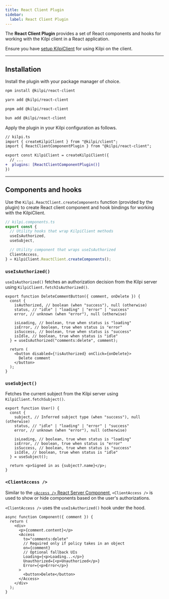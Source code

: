 ```yaml
---
title: React Client Plugin
sidebar:
  label: React Client Plugin
---
```


The **React Client Plugin** provides a set of React components and hooks for working with the Kilpi client in a React application.

Ensure you have [setup KilpiClient](/docs/getting-started/usage-on-client) for using Kilpi on the client.

---

## Installation

Install the plugin with your package manager of choice.

<Tabs syncKey="package-manager">
<Tab label="npm">

```bash
npm install @kilpi/react-client
```

</Tab>

<Tab label="yarn">

```bash
yarn add @kilpi/react-client
```

</Tab>

<Tab label="pnpm">

```bash
pnpm add @kilpi/react-client
```

</Tab>

<Tab label="bun">

```bash
bun add @kilpi/react-client
```

</Tab>
</Tabs>

Apply the plugin in your Kilpi configuration as follows.

```diff lang="ts"
// kilpi.ts
import { createKilpiClient } from "@kilpi/client";
import { ReactClientComponentPlugin } from "@kilpi/react-client";

export const KilpiClient = createKilpiClient({
  // ...
+  plugins: [ReactClientComponentPlugin()]
})
```

---

## Components and hooks

Use the `Kilpi.ReactClient.createComponents` function (provided by the plugin) to create React client component and hook bindings for working with the KilpiClient.

```ts
// kilpi.components.ts
export const {
  // Utility hooks that wrap KilpiClient methods
  useIsAuthorized,
  useSubject,

  // Utility component that wraps useIsAuthorized
  ClientAccess,
} = KilpiClient.ReactClient.createComponents();
```

### `useIsAuthorized()`

`useIsAuthorized()` fetches an authorization decision from the Kilpi server using `KilpiClient.fetchIsAuthorized()`.

```tsx
export function DeleteCommentButton({ comment, onDelete }) {
  const {
    isAuthorized, // boolean (when "success"), null (otherwise)
    status, // "idle" | "loading" | "error" | "success"
    error, // unknown (when "error"), null (otherwise)

    isLoading, // boolean, true when status is "loading"
    isError, // boolean, true when status is "error"
    isSuccess, // boolean, true when status is "success"
    isIdle, // boolean, true when status is "idle"
  } = useIsAuthorized("comments:delete", comment);

  return (
    <button disabled={!isAuthorized} onClick={onDelete}>
      Delete comment
    </button>
  );
}
```

### `useSubject()`

Fetches the current subject from the Kilpi server using `KilpiClient.fetchSubject()`.

```tsx
export function User() {
  const {
    subject, // Inferred subject type (when "success"), null (otherwise)
    status, // "idle" | "loading" | "error" | "success"
    error, // unknown (when "error"), null (otherwise)

    isLoading, // boolean, true when status is "loading"
    isError, // boolean, true when status is "error"
    isSuccess, // boolean, true when status is "success"
    isIdle, // boolean, true when status is "idle"
  } = useSubject();

  return <p>Signed in as {subject?.name}</p>;
}
```

### `<ClientAccess />`

Similar to the [`<Access />` React Server Component](/docs/plugins/react-server-components#access), `<ClientAccess />` is used to show or hide components based on the user's authorizations.

`<ClientAccess />` uses the `useIsAuthorized()` hook under the hood.

```tsx
async function Component({ comment }) {
  return (
    <div>
      <p>{comment.content}</p>
      <Access
        to="comments:delete"
        // Required only if policy takes in an object
        on={comment}
        // Optional fallback UIs
        Loading={<p>Loading...</p>}
        Unauthorized={<p>Unauthorized</p>}
        Error={<p>Error</p>}
      >
        <button>Delete</button>
      </Access>
    </div>
  );
}
```

